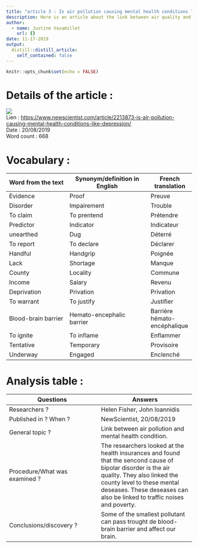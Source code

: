 ```yaml
---
title: "article 3 : Is air pollution causing mental health conditions like depression ?"
description: Here is an article about the link between air quality and mental deseases
author:
  - name: Justine Vasamillet
    url: {}
date: 11-17-2019
output:
  distill::distill_article:
    self_contained: false
---
```


```r
knitr::opts_chunk$set(echo = FALSE)
```

# Details of the article : 

![](../data/article_3.png)  
Lien : [https://www.newscientist.com/article/2213873-is-air-pollution-causing-mental-health-conditions-like-depression/](https://www.newscientist.com/article/2213873-is-air-pollution-causing-mental-health-conditions-like-depression/)  
Date : 20/08/2019  
Word count : 668  

# Vocabulary : 

Word from the text          |Synonym/definition in English           |French translation 
----------------------------|-------------------------------------|--------------------
Evidence  |Proof  |Preuve  
Disorder  |Impairement  |Trouble  
To claim  |To prentend  |Prétendre  
Predictor  |Indicator  |Indicateur  
unearthed  |Dug  |Déterré  
To report  |To declare  |Déclarer  
Handful  |Handgrip  |Poignée  
Lack  |Shortage  |Manque  
County  |Locality  |Commune  
Income  |Salary  |Revenu  
Deprivation  |Privation  |Privation  
To warrant  |To justify  |Justifier  
Blood-brain barrier  |Hemato-encephalic barrier  |Barrière hémato-encéphalique  
To ignite  |To inflame  |Enflammer  
Tentative  |Temporary  |Provisoire  
Underway  |Engaged  |Enclenché  
 
# Analysis table : 

Questions                  |Answers          
---------------------------|----------------------------
Researchers ?  |Helen Fisher, John Ioannidis  
Published in ? When ?  |NewScientist, 20/08/2019  
General topic ?  |Link between air pollution and mental health condition.  
Procedure/What was examined ?  |The researchers looked at the health insurances and found that the sencond cause of bipolar disorder is the air quality. They also linked the county level to these mental deseases. These deseases can also be linked to traffic noises and poverty.  
Conclusions/discovery ?  |Some of the smallest pollutant can pass trought de blood-brain barrier and affect our brain. 
 
 
 

